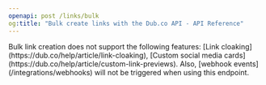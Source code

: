 ```yaml
---
openapi: post /links/bulk
og:title: "Bulk create links with the Dub.co API - API Reference"
---
```


<Warning>
  Bulk link creation does not support the following features: [Link
  cloaking](https://dub.co/help/article/link-cloaking), [Custom social media
  cards](https://dub.co/help/article/custom-link-previews). Also, [webhook
  events](/integrations/webhooks) will not be triggered when using this
  endpoint.
</Warning>
